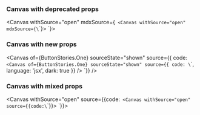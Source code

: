 
<Meta of={ButtonStories} />

### Canvas with deprecated props
<Canvas withSource="open" mdxSource={`
    <Canvas withSource="open" mdxSource={\`\`}>
      <Story name="Basic"/>
</Canvas>
`}>
  <Story name="Basic"/>
</Canvas>

### Canvas with new props

<Canvas of={ButtonStories.One}
   sourceState="shown"
   source={{ code: `
      <Canvas of={ButtonStories.One}
        sourceState="shown"
        source={{ code: \`\`, language: 'jsx', dark: true }}
/>
   `}}
/>

### Canvas with mixed props
<Canvas withSource="open" source={{code:`
    <Canvas withSource="open" source={{code:\`\`}}>
      <Story name="Basic"/>
</Canvas>
`}}>
  <Story name="Basic"/>
</Canvas>